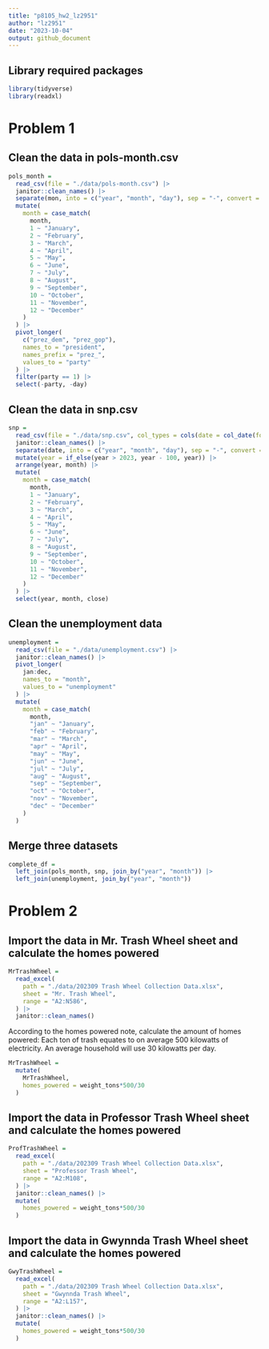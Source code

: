 ```yaml
---
title: "p8105_hw2_lz2951"
author: "lz2951"
date: "2023-10-04"
output: github_document
---
```


## Library required packages

```r
library(tidyverse)
library(readxl)
```

# Problem 1

## Clean the data in pols-month.csv

```r
pols_month = 
  read_csv(file = "./data/pols-month.csv") |> 
  janitor::clean_names() |>
  separate(mon, into = c("year", "month", "day"), sep = "-", convert = TRUE) |>
  mutate(
    month = case_match(
      month,
      1 ~ "January",
      2 ~ "February",
      3 ~ "March",
      4 ~ "April",
      5 ~ "May",
      6 ~ "June",
      7 ~ "July",
      8 ~ "August",
      9 ~ "September",
      10 ~ "October",
      11 ~ "November",
      12 ~ "December"
    )
  ) |>
  pivot_longer(
    c("prez_dem", "prez_gop"),
    names_to = "president",
    names_prefix = "prez_",
    values_to = "party"
  ) |>
  filter(party == 1) |>
  select(-party, -day)
```

## Clean the data in snp.csv

```r
snp = 
  read_csv(file = "./data/snp.csv", col_types = cols(date = col_date(format = "%m/%d/%y"))) |>
  janitor::clean_names() |>
  separate(date, into = c("year", "month", "day"), sep = "-", convert = TRUE) |>
  mutate(year = if_else(year > 2023, year - 100, year)) |>
  arrange(year, month) |>
  mutate(
    month = case_match(
      month,
      1 ~ "January",
      2 ~ "February",
      3 ~ "March",
      4 ~ "April",
      5 ~ "May",
      6 ~ "June",
      7 ~ "July",
      8 ~ "August",
      9 ~ "September",
      10 ~ "October",
      11 ~ "November",
      12 ~ "December"
    )
  ) |>
  select(year, month, close)
```

## Clean the unemployment data

```r
unemployment =
  read_csv(file = "./data/unemployment.csv") |>
  janitor::clean_names() |>
  pivot_longer(
    jan:dec,
    names_to = "month",
    values_to = "unemployment"
  ) |>
  mutate(
    month = case_match(
      month,
      "jan" ~ "January",
      "feb" ~ "February",
      "mar" ~ "March",
      "apr" ~ "April",
      "may" ~ "May",
      "jun" ~ "June",
      "jul" ~ "July",
      "aug" ~ "August",
      "sep" ~ "September",
      "oct" ~ "October",
      "nov" ~ "November",
      "dec" ~ "December"
    )
  )
```

## Merge three datasets

```r
complete_df =
  left_join(pols_month, snp, join_by("year", "month")) |>
  left_join(unemployment, join_by("year", "month"))
```

# Problem 2

## Import the data in Mr. Trash Wheel sheet and calculate the homes powered

```r
MrTrashWheel =
  read_excel(
    path = "./data/202309 Trash Wheel Collection Data.xlsx", 
    sheet = "Mr. Trash Wheel",
    range = "A2:N586",
  ) |>
  janitor::clean_names()
```

According to the homes powered note, calculate the amount of homes powered:
Each ton of trash equates to on average 500 kilowatts of electricity.  An average household will use 30 kilowatts per day.

```r
MrTrashWheel = 
  mutate(
    MrTrashWheel, 
    homes_powered = weight_tons*500/30
  )
```

## Import the data in Professor Trash Wheel sheet and calculate the homes powered

```r
ProfTrashWheel =
  read_excel(
    path = "./data/202309 Trash Wheel Collection Data.xlsx", 
    sheet = "Professor Trash Wheel",
    range = "A2:M108",
  ) |>
  janitor::clean_names() |>
  mutate(
    homes_powered = weight_tons*500/30
  )
```

## Import the data in Gwynnda Trash Wheel sheet and calculate the homes powered

```r
GwyTrashWheel =
  read_excel(
    path = "./data/202309 Trash Wheel Collection Data.xlsx", 
    sheet = "Gwynnda Trash Wheel",
    range = "A2:L157",
  ) |>
  janitor::clean_names() |>
  mutate(
    homes_powered = weight_tons*500/30
  )
```

